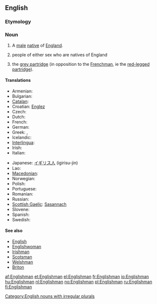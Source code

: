 ==English==

===Etymology===
{{suffix|English|man}}

===Noun===
{{en-noun|Englishmen}}

# A [[male]] [[native]] of [[England]].
# {{in plural}} people of either sex who are natives of England
#{{UK}} the [[grey partridge]] (in opposition to the [[Frenchman]], ie the [[red-legged partridge]]).

====Translations====
{{trans-top|native of England}}
* Armenian: {{t-|hy|անգլիացի|tr=angliac’i|xs=Armenian}}
* Bulgarian: {{t+|bg|англичанин|m|tr=angličánin|sc=Cyrl}}
* [[Catalan]]: {{t+|ca|anglès|m}}
* Croatian: [[Englez]] {{m}}
* Czech: {{t-|cs|Angličan|m}}
* Dutch: {{t+|nl|Engelsman|m}}
* French: {{t+|fr|Anglais|m}}
* German: {{t+|de|Engländer|m}}
* Greek: {{t+|el|Άγγλος|m|sc=Grek}}, {{t+|el|Εγγλέζος|m|sc=Grek}}
* Icelandic: {{t+|is|Englendingur|m|f}}
* [[Interlingua]]: {{t-|ia|anglese|xs=Interlingua}}
* Irish: {{t-|ga|Sasanach|xs=Irish}}
* Italian: {{t+|it|inglese|m}}
{{trans-mid}}
* Japanese: [[イギリス人]] (igirisu-jin)
* Lao: {{t-|lo|ຄົນອັງກິດ|tr=khon 'ang-kit|sc=Laoo|xs=Lao}}
* [[Macedonian]]: {{t|mk|Англичанец|m|tr=Anglíčanec|xs=Macedonian}}
* Norwegian: {{t-|no|engelskmann|m}}
* Polish: {{t+|pl|Anglik|m}}
* Portuguese: {{t+|pt|inglês|m}}
* Romanian: {{t-|ro|Englez|m}}
* Russian: {{t+|ru|англичанин|m|sc=Cyrl}}
* [[Scottish Gaelic]]: [[Sasannach]] {{m}}
* Slovene: {{t+|sl|Anglež|m}}
* Spanish: {{t+|es|inglés|m}}
* Swedish: {{t+|sv|engelsman|m}}
{{trans-bottom}}

====See also====
* [[English]]
* [[Englishwoman]]
* [[Irishman]]
* [[Scotsman]]
* [[Welshman]]
* [[Briton]]

[[Category:English nouns with irregular plurals]]

[[af:Englishman]]
[[et:Englishman]]
[[el:Englishman]]
[[fr:Englishman]]
[[io:Englishman]]
[[hu:Englishman]]
[[nl:Englishman]]
[[no:Englishman]]
[[pl:Englishman]]
[[ru:Englishman]]
[[fi:Englishman]]